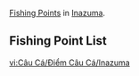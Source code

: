 {{Tabs|subpages=0
|tab1     = Fishing/Fishing Point/Mondstadt
|tab1name = Mondstadt
|tab2     = Fishing/Fishing Point/Liyue
|tab2name = Liyue
|tab3     = Fishing/Fishing Point/Inazuma
|tab3name = Inazuma
|tab4     = Fishing/Fishing Point/Sumeru
|tab4name = Sumeru
|tab5     = Fishing/Fishing Point/Fontaine
|tab5name = Fontaine
|tab6     = Fishing/Fishing Point/Natlan
|tab6name = Natlan
}}
[[Fishing Point]]s in [[Inazuma]].

==Fishing Point List==
{{Fishing Points by Category Table
|Inazuma Fishing Points
|full=1
}}

[[vi:Câu Cá/Điểm Câu Cá/Inazuma]]